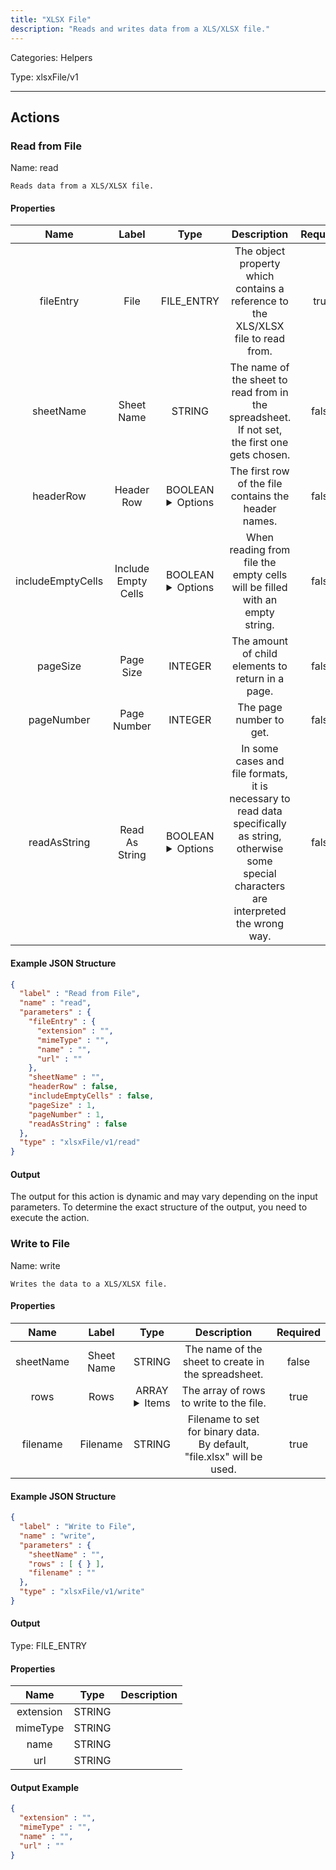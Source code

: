 ```yaml
---
title: "XLSX File"
description: "Reads and writes data from a XLS/XLSX file."
---
```



Categories: Helpers


Type: xlsxFile/v1

<hr />



## Actions


### Read from File
Name: read

`Reads data from a XLS/XLSX file.`

#### Properties

|      Name       |      Label     |     Type     |     Description     | Required |
|:---------------:|:--------------:|:------------:|:-------------------:|:--------:|
| fileEntry | File | FILE_ENTRY | The object property which contains a reference to the XLS/XLSX file to read from. | true |
| sheetName | Sheet Name | STRING | The name of the sheet to read from in the spreadsheet. If not set, the first one gets chosen. | false |
| headerRow | Header Row | BOOLEAN <details> <summary> Options </summary> true, false </details> | The first row of the file contains the header names. | false |
| includeEmptyCells | Include Empty Cells | BOOLEAN <details> <summary> Options </summary> true, false </details> | When reading from file the empty cells will be filled with an empty string. | false |
| pageSize | Page Size | INTEGER | The amount of child elements to return in a page. | false |
| pageNumber | Page Number | INTEGER | The page number to get. | false |
| readAsString | Read As String | BOOLEAN <details> <summary> Options </summary> true, false </details> | In some cases and file formats, it is necessary to read data specifically as string, otherwise some special characters are interpreted the wrong way. | false |

#### Example JSON Structure
```json
{
  "label" : "Read from File",
  "name" : "read",
  "parameters" : {
    "fileEntry" : {
      "extension" : "",
      "mimeType" : "",
      "name" : "",
      "url" : ""
    },
    "sheetName" : "",
    "headerRow" : false,
    "includeEmptyCells" : false,
    "pageSize" : 1,
    "pageNumber" : 1,
    "readAsString" : false
  },
  "type" : "xlsxFile/v1/read"
}
```

#### Output

The output for this action is dynamic and may vary depending on the input parameters. To determine the exact structure of the output, you need to execute the action.




### Write to File
Name: write

`Writes the data to a XLS/XLSX file.`

#### Properties

|      Name       |      Label     |     Type     |     Description     | Required |
|:---------------:|:--------------:|:------------:|:-------------------:|:--------:|
| sheetName | Sheet Name | STRING | The name of the sheet to create in the spreadsheet. | false |
| rows | Rows | ARRAY <details> <summary> Items </summary> [&#123;&#125;] </details> | The array of rows to write to the file. | true |
| filename | Filename | STRING | Filename to set for binary data. By default, "file.xlsx" will be used. | true |

#### Example JSON Structure
```json
{
  "label" : "Write to File",
  "name" : "write",
  "parameters" : {
    "sheetName" : "",
    "rows" : [ { } ],
    "filename" : ""
  },
  "type" : "xlsxFile/v1/write"
}
```

#### Output



Type: FILE_ENTRY


#### Properties

|     Name     |     Type     |     Description     |
|:------------:|:------------:|:-------------------:|
| extension | STRING |  |
| mimeType | STRING |  |
| name | STRING |  |
| url | STRING |  |




#### Output Example
```json
{
  "extension" : "",
  "mimeType" : "",
  "name" : "",
  "url" : ""
}
```





